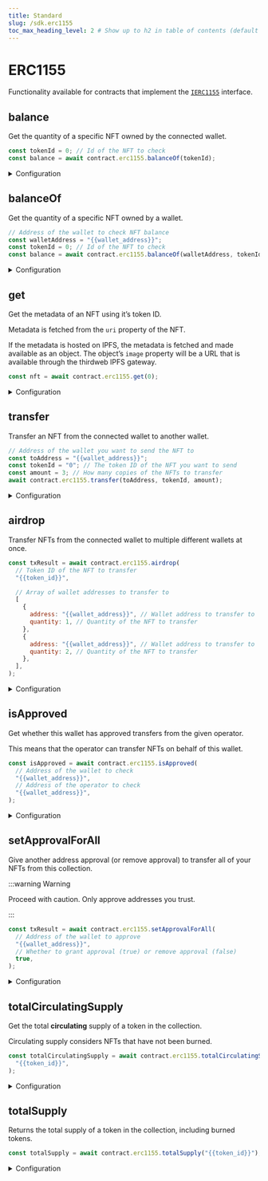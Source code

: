 ```yaml
---
title: Standard
slug: /sdk.erc1155
toc_max_heading_level: 2 # Show up to h2 in table of contents (default is up to h3)
---
```


# ERC1155

Functionality available for contracts that implement the [`IERC1155`](/contracts/IERC1155) interface.

## balance

Get the quantity of a specific NFT owned by the connected wallet.

```javascript
const tokenId = 0; // Id of the NFT to check
const balance = await contract.erc1155.balanceOf(tokenId);
```

<details>
  <summary>Configuration</summary>
  <div>

#### tokenId

The token ID of the NFT to check the balance of.

Must be a `string`, `number`, or `BigNumber`.

```javascript
const balance = await contract.erc1155.balance(
  // highlight-next-line
  "{{token_id}}",
);
```

### Return Value

A `BigNumber` representing the quantity of the NFT owned by the wallet.

```typescript
BigNumber;
```

</div>
</details>

## balanceOf

Get the quantity of a specific NFT owned by a wallet.

```javascript
// Address of the wallet to check NFT balance
const walletAddress = "{{wallet_address}}";
const tokenId = 0; // Id of the NFT to check
const balance = await contract.erc1155.balanceOf(walletAddress, tokenId);
```

<details>
  <summary>Configuration</summary>
  <div>

#### address

The wallet address to check the NFT balance for.

Must be a `string`.

```javascript
const balance = await contract.erc1155.balanceOf(
  // highlight-next-line
  "{{wallet_address}}",
  "{{token_id}}",
);
```

#### tokenId

The token ID of the NFT to check the balance of.

```javascript
const balance = await contract.erc1155.balanceOf(
  "{{wallet_address}}",
  // highlight-next-line
  "{{token_id}}",
);
```

### Return Value

A `BigNumber` representing the quantity of the NFT owned by the wallet.

```typescript
BigNumber;
```

</div>
</details>

## get

Get the metadata of an NFT using it&rsquo;s token ID.

Metadata is fetched from the `uri` property of the NFT.

If the metadata is hosted on IPFS, the metadata is fetched and made available as an object.
The object&rsquo;s `image` property will be a URL that is available through the thirdweb IPFS gateway.

```javascript
const nft = await contract.erc1155.get(0);
```

<details>
  <summary>Configuration</summary>
  <div>

#### tokenId

The token ID of the NFT to get the metadata for.

Must be a `string`, `number`, or `BigNumber`.

```javascript
const nft = await contract.erc1155.get(
  // highlight-next-line
  "{{token_id}}",
);
```

### Return Value

Returns an `NFT` object containing the following properties:

```typescript
{
    metadata: {
      id: string;
      uri: string; // The raw URI of the metadata
      owner: string;
      name?: string | number | undefined;
      description?: string | null | undefined;
      image?: string | null | undefined; // If the image is hosted on IPFS, the URL is https://gateway.ipfscdn.io/ipfs/<hash>
      external_url?: string | null | undefined;
      animation_url?: string | null | undefined;
      background_color?: string | undefined;
      properties?: {
          [x: string]: unknown;
      } | {
          [x: string]: unknown;
      }[] | undefined;
    };
    owner: string;
    type: "ERC1155";
    supply: number;
    quantityOwned?: number;
}
```

</div>
</details>

## transfer

Transfer an NFT from the connected wallet to another wallet.

```javascript
// Address of the wallet you want to send the NFT to
const toAddress = "{{wallet_address}}";
const tokenId = "0"; // The token ID of the NFT you want to send
const amount = 3; // How many copies of the NFTs to transfer
await contract.erc1155.transfer(toAddress, tokenId, amount);
```

<details>
  <summary>Configuration</summary>
  <div>

#### to

The wallet address to send the NFT to.

Must be a `string`.

```javascript
await contract.erc1155.transfer(
  // highlight-next-line
  "{{wallet_address}}",
  "{{token_id}}",
  "{{amount}}",
);
```

#### tokenId

The token ID of the NFT to transfer.

Must be a `string`, `number`, or `BigNumber`.

```javascript
await contract.erc1155.transfer(
  "{{wallet_address}}",
  // highlight-next-line
  "{{token_id}}",
  "{{amount}}",
);
```

#### amount

The quantity of the NFT to transfer.

Must be a `string`, `number`, or `BigNumber`.

```javascript
await contract.erc1155.transfer(
  "{{wallet_address}}",
  "{{token_id}}",
  // highlight-next-line
  "{{amount}}",
);
```

</div>
</details>

## airdrop

Transfer NFTs from the connected wallet to multiple different wallets at once.

```javascript
const txResult = await contract.erc1155.airdrop(
  // Token ID of the NFT to transfer
  "{{token_id}}",

  // Array of wallet addresses to transfer to
  [
    {
      address: "{{wallet_address}}", // Wallet address to transfer to
      quantity: 1, // Quantity of the NFT to transfer
    },
    {
      address: "{{wallet_address}}", // Wallet address to transfer to
      quantity: 2, // Quantity of the NFT to transfer
    },
  ],
);
```

<details>
  <summary>Configuration</summary>
  <div>

#### tokenId

The token ID of the NFT to transfer.

Must be a `string`, `number`, or `BigNumber`.

```javascript
const txResult = await contract.erc1155.airdrop(
  // highlight-next-line
  "{{token_id}}",
  [
    // ...
  ],
);
```

#### addresses

An array of objects containing `address` and `quantity` properties.

These are the recipients of the airdrop.

```javascript
const txResult = await contract.erc1155.airdrop("{{token_id}}", [
  // highlight-start
  {
    address: "{{wallet_address}}",
    quantity: 1,
  },
  {
    address: "{{wallet_address}}",
    quantity: 2,
  },
  // highlight-end
]);
```

</div>
</details>

## isApproved

Get whether this wallet has approved transfers from the given operator.

This means that the operator can transfer NFTs on behalf of this wallet.

```javascript
const isApproved = await contract.erc1155.isApproved(
  // Address of the wallet to check
  "{{wallet_address}}",
  // Address of the operator to check
  "{{wallet_address}}",
);
```

<details>
  <summary>Configuration</summary>
  <div>

#### owner

The wallet address that owns the NFT.

Must be a `string`.

```javascript
const isApproved = await contract.erc1155.isApproved(
  // highlight-next-line
  "{{wallet_address}}",
  "{{wallet_address}}",
);
```

#### operator

The wallet address of the operator to check (i.e. the wallet that does/does not have approval).

Must be a `string`.

```javascript
const isApproved = await contract.erc1155.isApproved(
  "{{wallet_address}}",
  // highlight-next-line
  "{{wallet_address}}",
);
```

</div>
</details>

## setApprovalForAll

Give another address approval (or remove approval) to transfer all of your NFTs from this collection.

:::warning Warning

Proceed with caution. Only approve addresses you trust.

:::

```javascript
const txResult = await contract.erc1155.setApprovalForAll(
  // Address of the wallet to approve
  "{{wallet_address}}",
  // Whether to grant approval (true) or remove approval (false)
  true,
);
```

<details>
  <summary>Configuration</summary>
  <div>

#### operator

The wallet address to approve.

Must be a `string`.

```javascript
const txResult = await contract.erc1155.setApprovalForAll(
  // highlight-next-line
  "{{wallet_address}}",
  true,
);
```

#### approved

Whether to grant approval (true) or remove approval (false).

Must be a `boolean`.

```javascript
const txResult = await contract.erc1155.setApprovalForAll(
  "{{wallet_address}}",
  // highlight-next-line
  true,
);
```

</div>
</details>

## totalCirculatingSupply

Get the total **circulating** supply of a token in the collection.

Circulating supply considers NFTs that have not been burned.

```javascript
const totalCirculatingSupply = await contract.erc1155.totalCirculatingSupply(
  "{{token_id}}",
);
```

<details>
  <summary>Configuration</summary>
  <div>

#### tokenId

The token ID of the NFT to get the total circulating supply of.

Must be a `string`, `number`, or `BigNumber`.

```javascript
const totalCirculatingSupply = await contract.erc1155.totalCirculatingSupply(
  // highlight-next-line
  "{{token_id}}",
);
```

### Return Value

Returns a `BigNumber` representing the total circulating supply of the token.

```typescript
BigNumber;
```

## totalCount

Get the total number of unique NFTs in the collection.

```javascript
const totalCount = await contract.erc1155.totalCount();
```

### Return Value

Returns a `BigNumber` representing the total number of unique NFTs in the collection.

```typescript
BigNumber;
```

</div>
</details>

## totalSupply

Returns the total supply of a token in the collection, including burned tokens.

```javascript
const totalSupply = await contract.erc1155.totalSupply("{{token_id}}");
```

<details>
  <summary>Configuration</summary>
  <div>

#### tokenId

The token ID of the NFT to get the total supply of.

```javascript
const totalSupply = await contract.erc1155.totalSupply(
  // highlight-next-line
  "{{token_id}}",
);
```

### Return Value

Returns a `BigNumber` representing the total supply of the token.

```typescript
BigNumber;
```

</div>
</details>
